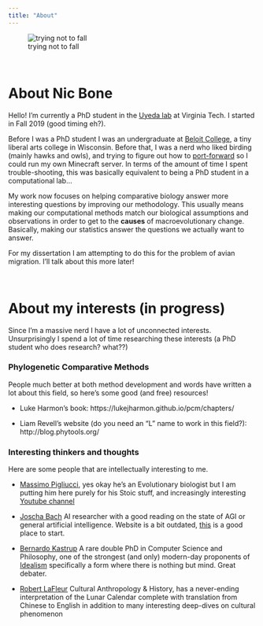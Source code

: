 ```yaml
---
title: "About"
---
```


![trying not to fall](smiley.jpg)

<br>

# About Nic Bone

Hello! I'm currently a PhD student in the [Uyeda lab](https://www.uyedalab.com/people.html) at Virginia Tech. I started in Fall 2019 (good timing eh?).

Before I was a PhD student I was an undergraduate at [Beloit College](https://en.wikipedia.org/wiki/Beloit_College), a tiny liberal arts college in Wisconsin. Before that, I was a nerd who liked birding (mainly hawks and owls), and trying to figure out how to [port-forward](https://en.wikipedia.org/wiki/Port_forwarding) so I could run my own Minecraft server. In terms of the amount of time I spent trouble-shooting, this was basically equivalent to being a PhD student in a computational lab...

My work now focuses on helping comparative biology answer more interesting questions by improving our methodology. This usually means making our computational methods match our biological assumptions and observations in order to get to the **causes** of macroevolutionary change. Basically, making our statistics answer the questions we actually want to answer.

For my dissertation I am attempting to do this for the problem of avian migration. I'll talk about this more later!

<br>

# About my interests (in progress)

Since I'm a massive nerd I have a lot of unconnected interests. Unsurprisingly I spend a lot of time researching these interests (a PhD student who does research? what??)


### Phylogenetic Comparative Methods 

People much better at both method development and words have written a lot about this field, so here's some good (and free) resources! 

* Luke Harmon's book: https://lukejharmon.github.io/pcm/chapters/

* Liam Revell's website (do you need an "L" name to work in this field?):
http://blog.phytools.org/


### Interesting thinkers and thoughts

Here are some people that are intellectually interesting to me.

* [Massimo Pigliucci](https://massimopigliucci.com/), yes okay he's an Evolutionary biologist but I am putting him here purely for his Stoic stuff, and increasingly interesting [Youtube channel](https://www.youtube.com/user/MassimoPigliucci)

* [Joscha Bach](http://bach.ai/) AI researcher with a good reading on the state of AGI or general artificial intelligence. Website is a bit outdated, [this](https://www.youtube.com/watch?v=e3K5UxWRRuY) is a good place to start.

* [Bernardo Kastrup](https://www.bernardokastrup.com/) A rare double PhD in Computer Science and Philosophy, one of the strongest (and only) modern-day proponents of [Idealism](https://en.wikipedia.org/wiki/Idealism) specifically a form where there is nothing but mind. Great debater.

* [Robert LaFleur](http://robert-lafleur.blogspot.com/) Cultural Anthropology & History, has a never-ending interpretation of the Lunar Calendar complete with translation from Chinese to English in addition to many interesting deep-dives on cultural phenomenon










